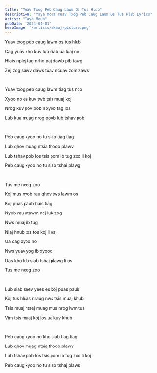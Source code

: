 ```yaml
---
title: "Yuav Txog Peb Caug Lawm Os Tus Hlub"
description: "Yaya Moua Yuav Txog Peb Caug Lawm Os Tus Hlub Lyrics"
artist: "Yaya Moua"
pubDate: "2024-04-01"
heroImage: "/artists/nkauj-picture.png"
---
```


Yuav txog peb caug lawm os tus hlub

Cag yuav kho kuv lub siab ua luaj no

Hlais nplej tag nrho paj dawb pib tawg

Zej zog sawv daws tuav ncuav zom zaws

<br />

Yuav txog peb caug lawm tiag tus nco

Xyoo no es kuv twb tsis muaj koj

Nrog kuv pov pob li xyoo tag los

Lub kua muag nrog poob lub tshav pob

<br />

Peb caug xyoo no tu siab tiag tiag

Lub qhov muag ntsia thoob plawv

Lub tshav pob los tsis pom ib tug zoo li koj

Peb caug xyoo no tu siab tshai plawg

<br />

Tus me neeg zoo

Koj mus nyob rau qhov tws lawm os

Koj puas paub hais tiag

Nyob rau ntawm nej lub zog

Nws muaj ib tug

Niaj hnub tos tos koj li os

Ua cag xyoo no

Nws yuav yog ib xyooo

Uas kho lub siab tshaj plawg li os

Tus me neeg zoo

<br />

Lub siab seev yees es koj puas paub

Koj tus hluas nraug nws tsis muaj khub

Tsis muaj ntsej muag mus nrog lwm tus

Vim tsis muaj koj los ua kuv khub

<br />

Peb caug xyoo no kho siab tiag tiag

Lub qhov muag ntsia thoob plawv

Lub tshav pob los tsis pom ib tug zoo li koj

Peb caug xyoo no tu siab tshaj plaws
